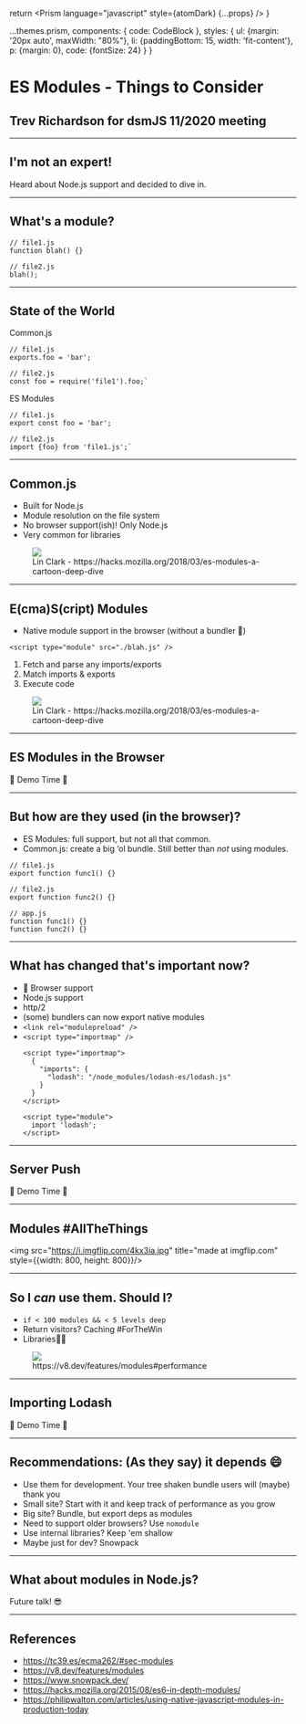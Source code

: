 
  return <Prism language="javascript" style={atomDark} {...props} />
}

  ...themes.prism,
  components: {
    code: CodeBlock
  },
  styles: {
    ul: {margin: '20px auto', maxWidth: "80%"},
    li: {paddingBottom: 15, width: 'fit-content'},
    p: {margin: 0},
    code: {fontSize: 24}
  }
}

# ES Modules - Things to Consider
## Trev Richardson for dsmJS 11/2020 meeting

---

## I'm not an expert!

Heard about Node.js support and decided to dive in.

---

## What's a module?

```
// file1.js
function blah() {}

// file2.js
blah();
```

---

## State of the World

Common.js

```
// file1.js
exports.foo = 'bar';

// file2.js
const foo = require('file1').foo;`
```

ES Modules

```
// file1.js
export const foo = 'bar';

// file2.js
import {foo} from 'file1.js';`
```

---

## Common.js


- Built for Node.js
- Module resolution on the file system
- No browser support(ish)! Only Node.js
- Very common for libraries

<figure>
<img src={commonJsRequireFlowImage} style={{marginTop: 20, width: 500, height: 300, backgroundColor: 'white'}} />
<figcaption style={{fontSize: 14}}>Lin Clark - https://hacks.mozilla.org/2018/03/es-modules-a-cartoon-deep-dive</figcaption>
</figure>

---


## E(cma)S(cript) Modules

- Native module support in the browser (without a bundler 🎉)

```
<script type="module" src="./blah.js" />
```

1. Fetch and parse any imports/exports
2. Match imports & exports
3. Execute code

<figure>
<img src="https://hacks.mozilla.org/files/2018/03/10_construction-500x302.png" style={{marginTop: 20, width: 500, height: 300, backgroundColor: 'white'}} />
<figcaption style={{fontSize: 14}}>Lin Clark - https://hacks.mozilla.org/2018/03/es-modules-a-cartoon-deep-dive</figcaption>
</figure>

---

## ES Modules in the Browser

🎉 Demo Time 🎉

---

## But how are they used (in the browser)?

- ES Modules: full support, but not all that common.
- Common.js: create a big ‘ol bundle. Still better than _not_ using modules.

```
// file1.js
export function func1() {}

// file2.js
export function func2() {}

// app.js
function func1() {}
function func2() {}
```

---

## What has changed that's important now?

<Steps>

- 🎉 Browser support
- Node.js support
- http/2
- (some) bundlers can now export native modules
- `<link rel="modulepreload" />`
- `<script type="importmap" />`
  ```
  <script type="importmap">
    {
      "imports": {
        "lodash": "/node_modules/lodash-es/lodash.js"
      }
    }
  </script>

  <script type="module">
    import 'lodash';
  </script>
  ```

</Steps>

---

## Server Push

🎉 Demo Time 🎉

---

## Modules #AllTheThings

<img src="https://i.imgflip.com/4kx3ia.jpg" title="made at imgflip.com" style={{width: 800, height: 800}}/>

---


## So I _can_ use them. Should I?

- `if < 100 modules && < 5 levels deep`
- Return visitors? Caching #ForTheWin
- Libraries🤦‍♂️

<figure>
<img src={modulesMainThreadRender} style={{marginTop: 20, width: 1600, height: 400, backgroundColor: 'white'}} />
<figcaption style={{fontSize: 14}}>https://v8.dev/features/modules#performance</figcaption>
</figure>

---

## Importing Lodash

🎉 Demo Time 🎉

---

## Recommendations: (As they say) it depends 😄

<Steps>

- Use them for development. Your tree shaken bundle users will (maybe) thank you
- Small site? Start with it and keep track of performance as you grow
- Big site? Bundle, but export deps as modules
- Need to support older browsers? Use `nomodule`
- Use internal libraries? Keep 'em shallow
- Maybe just for dev? Snowpack

</Steps>

---

## What about modules in Node.js?

Future talk! 😎

---

## References

- https://tc39.es/ecma262/#sec-modules
- https://v8.dev/features/modules
- https://www.snowpack.dev/
- https://hacks.mozilla.org/2015/08/es6-in-depth-modules/
- https://philipwalton.com/articles/using-native-javascript-modules-in-production-today
